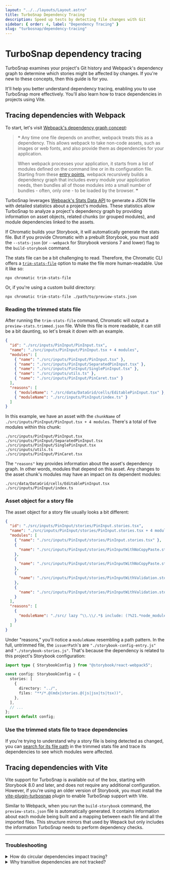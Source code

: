 ```yaml
---
layout: "../../layouts/Layout.astro"
title: TurboSnap Dependency Tracing
description: Speed up tests by detecting file changes with Git
sidebar: { order: 4, label: "Dependency Tracing" }
slug: "turbosnap/dependency-tracing"
---
```


# TurboSnap dependency tracing

TurboSnap examines your project's Git history and Webpack's dependency graph to determine which stories might be affected by changes. If you're new to these concepts, then this guide is for you.

It'll help you better understand dependency tracing, enabling you to use TurboSnap more effectively. You'll also learn how to trace dependencies in projects using Vite.

## Tracing dependencies with Webpack

To start, let's visit [Webpack's dependency graph concept](https://webpack.js.org/concepts/dependency-graph/):

> ❝ Any time one file depends on another, webpack treats this as a dependency. This allows webpack to take non-code assets, such as images or web fonts, and also provide them as dependencies for your application.
>
> When webpack processes your application, it starts from a list of modules defined on the command line or in its configuration file. Starting from these [entry points](https://webpack.js.org/concepts/entry-points/), webpack recursively builds a dependency graph that includes every module your application needs, then bundles all of those modules into a small number of bundles - often, only one - to be loaded by the browser. ❞

TurboSnap leverages [Webpack's Stats Data API](https://webpack.js.org/api/stats) to generate a JSON file with detailed statistics about a project's modules. These statistics allow TurboSnap to analyze a project's dependency graph by providing information on asset objects, related chunks (or grouped modules), and module dependencies linked to the assets.

If Chromatic builds your Storybook, it will automatically generate the stats file. But if you provide Chromatic with a prebuilt Storybook, you must add the `--stats-json` (or `--webpack` for Storybook versions 7 and lower) flag to the `build-storybook` command.

The stats file can be a bit challenging to read. Therefore, the Chromatic CLI offers a [`trim-stats-file`](/docs/configure/) option to make the file more human-readable. Use it like so:

```shell
npx chromatic trim-stats-file
```

Or, if you're using a custom build directory:

```shell
npx chromatic trim-stats-file ./path/to/preview-stats.json
```

### Reading the trimmed stats file

After running the `trim-stats-file` command, Chromatic will output a `preview-stats.trimmed.json` file. While this file is more readable, it can still be a bit daunting, so let's break it down with an example.

```json title="preview-stats.trimmed"
{
  "id": "./src/inputs/PinInput/PinInput.tsx",
  "name": "./src/inputs/PinInput/PinInput.tsx + 4 modules",
  "modules": [
    { "name": "./src/inputs/PinInput/PinInput.tsx" },
    { "name": "./src/inputs/PinInput/SeparatedPinInput.tsx" },
    { "name": "./src/inputs/PinInput/SinglePinInput.tsx" },
    { "name": "./src/inputs/utils.ts" },
    { "name": "./src/inputs/PinInput/PinCaret.tsx" }
  ],
  "reasons": [
    { "moduleName": "./src/data/DataGrid/cells/EditablePinInput.tsx" },
    { "moduleName": "./src/inputs/PinInput/index.ts" }
  ]
}
```

In this example, we have an asset with the `chunkName` of `./src/inputs/PinInput/PinInput.tsx + 4 modules`. There's a total of five modules within this chunk:

```
./src/inputs/PinInput/PinInput.tsx
./src/inputs/PinInput/SeparatedPinInput.tsx
./src/inputs/PinInput/SinglePinInput.tsx
./src/inputs/utils.ts
./src/inputs/PinInput/PinCaret.tsx
```

The `"reasons"` key provides information about the asset's dependency graph. In other words, modules that depend on this asset. Any changes to the asset chunk's modules may have an impact on its dependent modules:

```
./src/data/DataGrid/cells/EditablePinInput.tsx
./src/inputs/PinInput/index.ts
```

### Asset object for a story file

The asset object for a story file usually looks a bit different:

```json title="preview-stats.trimmed"
{
  "id": "./src/inputs/PinInput/stories/PinInput.stories.tsx",
  "name": "./src/inputs/PinInput/stories/PinInput.stories.tsx + 4 modules",
  "modules": [
    { "name": "./src/inputs/PinInput/stories/PinInput.stories.tsx" },
    {
      "name": "./src/inputs/PinInput/stories/PinInputWithNoCopyPaste.storyfile.tsx"
    },
    {
      "name": "./src/inputs/PinInput/stories/PinInputWithNoCopyPaste.storyfile.tsx?raw"
    },
    {
      "name": "./src/inputs/PinInput/stories/PinInputWithValidation.storyfile.tsx"
    },
    {
      "name": "./src/inputs/PinInput/stories/PinInputWithValidation.storyfile.tsx?raw"
    }
  ],
  "reasons": [
    {
      "moduleName": "./src/ lazy ^\\.\\/.*$ include: (?%21.*node_modules)(?:\\/src(?:\\/(?%21\\.)(?:(?:(?%21(?:^%7C\\/)\\.).)*?)\\/%7C\\/%7C$)(?%21\\.)(?=.)[^/]*?\\.stories\\.(js%7Cjsx%7Cts%7Ctsx))$ chunkName: [request] namespace object"
    }
  ]
}
```

Under "reasons," you'll notice a `moduleName` resembling a path pattern. In the full, untrimmed file, the `issuerPath`'s are `"./storybook-config-entry.js"` and `"./storybook-stories.js"`. That's because the dependency is related to this project's Storybook configuration:

```ts title=".storybook/main.ts"
import type { StorybookConfig } from "@storybook/react-webpack5";

const config: StorybookConfig = {
  stories: [
    {
      directory: "../",
      files: "**/*.@(mdx|stories.@(js|jsx|ts|tsx))",
    },
  ],
  // ...
};
export default config;
```

### Use the trimmed stats file to trace dependencies

If you're trying to understand why a story file is being detected as changed, you can [search for its file path](/docs/turbosnap/troubleshooting/#why-are-no-changes-being-detected) in the trimmed stats file and trace its dependencies to see which modules were affected.

## Tracing dependencies with Vite

Vite support for TurboSnap is available out of the box, starting with Storybook 8.0 and later, and does not require any additional configuration. However, if you're using an older version of Storybook, you must install the [vite-plugin-turbosnap](https://github.com/IanVS/vite-plugin-turbosnap) plugin to enable TurboSnap support with Vite.

Similar to Webpack, when you run the `build-storybook` command, the `preview-stats.json` file is automatically generated. It contains information about each module being built and a mapping between each file and all the imported files. This structure mirrors that used by Wepack but only includes the information TurboSnap needs to perform dependency checks.

---

### Troubleshooting

<details>
<summary>How do circular dependencies impact tracing?</summary>

TurboSnap uses _tree-shaking_ to efficiently identify which files in your project have changed and how those changes propagate through your dependency graph. Tree-shaking may not work as intended when circular dependencies exist because the loop can obscure the true "consequences" of changes. Circular dependencies occur when two or more files depend on each other directly or indirectly, creating a loop. For example:

- `Button/index.ts` exports `Button.tsx`.

- If `Button.tsx` imports something from `Card/index.ts` (directly or indirectly), and `Card.tsx` imports something from `Button/index.ts`, a Circular Dependency is created.

When TurboSnap flags unchanged files as changed, you can use the [`--untraced`](https://www.chromatic.com/docs/turbosnap/setup/#avoid-re-testing-dependent-stories-when-certain-files-changed) flag to correct its behavior by excluding certain files. However, restructuring your project to avoid circular dependencies may be a better, long-lasting solution.

</details>

<details>
<summary>Why transitive dependencies are not tracked?</summary>

_Transitive dependencies_ occur when a module indirectly depends on another through other modules. Here, module `C` is a transitive dependency of module `A` because it is imported into module `B`:

```
// Module A
import B from './B';

// Module B
import C from './C';
```

Sometimes, Webpack struggles to handle transitive dependencies effectively due to standard configurations, specific project structures, or dependency patterns, making it hard to identify the root cause of dependency tracking issues.

#### Using the `sideEffects` Property

Set the `sideEffects` property in your `package.json` to prevent accidental removal of dependencies and track side effects in third files. There are two ways to set it:

1. Set `sideEffects` to `true` to track all transitive dependencies:

```
"sideEffects": true
```

2. Specify `sideEffects` as an _array_ to explicitly list files or patterns:

```
"sideEffects": [
"**/*.css",
"**/*.scss",
"./src/global.js"
]
```

#### Testing the Configuration

To verify this solution, add a specific file with transitive imports to the `sideEffects` array and observe whether it behaves as expected.

Adjusting the `sideEffects` property can cause other unexpected consequences, so we recommend reviewing the [Webpack Documentation on Tree-Shaking](https://webpack.js.org/guides/tree-shaking/).

</details>
